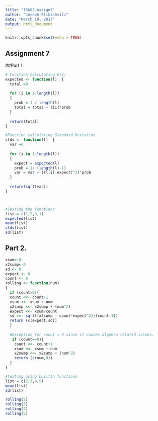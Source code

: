 ```yaml
---
title: "IS605-Assign7"
author: "Joseph Elikishvili"
date: "March 19, 2017"
output: html_document
---
```


```r
knitr::opts_chunk$set(echo = TRUE)
```

## Assignment 7
##Part 1.

```r
# Function Calculating E(x)
expected <- function(l)  {
  total =0
  
  for (i in 1:length(l)) 
  {
    prob = 1 / length(l)
    total = total + l[i]*prob
  }
  
  return(total)
}

#Function calculating Standard Deviation
stdv <- function(l)  {
  var =0
  
  for (i in 1:length(l)) 
  {
    expect = expected(l)
    prob = 1/ (length(l)-1)
    var = var + ((l[i]-expect)^2)*prob
  }
  
  return(sqrt(var))
}



#Testing the functions
list = c(1,2,3,1)
expected(list)
mean(list)
stdv(list)
sd(list)
```

## Part 2.

```r

xsum<-0
x2sump<-0
sd <- 0
expect <- 0
count <- 0
rolling <- function(num) 
{
  if (count>0){
  count <<- count+1
  xsum <<- xsum + num
  x2sump <<- x2sump + (num^2)
  expect <<- xsum/count
  sd <<- sqrt((x2sump - count*expect^2)/(count-1))
  return (c(expect,sd))
  }
  
  #Exception for count = 0 since it causes algebra related issues.
   if (count==0){
    count <<- count+1
    xsum <<- xsum + num
    x2sump <<- x2sump + (num^2)
    return (c(num,0))
  }
}

#testing using builtin functions
list = c(2,3,4,5)
mean(list)
sd(list)

rolling(2)
rolling(3)
rolling(4)
rolling(5)

```
